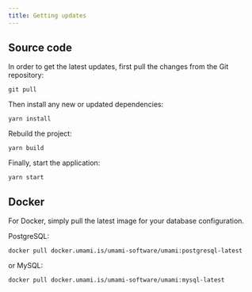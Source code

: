 ```yaml
---
title: Getting updates
---
```


## Source code

In order to get the latest updates, first pull the changes from the Git repository:

```shell
git pull
```

Then install any new or updated dependencies:

```shell
yarn install
```

Rebuild the project:

```shell
yarn build
```

Finally, start the application:

```shell
yarn start
```

## Docker

For Docker, simply pull the latest image for your database configuration.

PostgreSQL:

```shell
docker pull docker.umami.is/umami-software/umami:postgresql-latest
```

or MySQL:

```shell
docker pull docker.umami.is/umami-software/umami:mysql-latest
```

